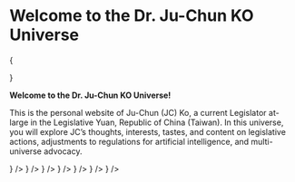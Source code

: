 
# Welcome to the Dr. Ju-Chun KO Universe

{<div className="w-full aspect-square sm:aspect-video relative my-5 rounded-lg overflow-hidden">
<spline-viewer
className="absolute inset-0"
loading-anim-type="spinner-big-light"
url="https://prod.spline.design/XpiiBrX-wdVvPksO/scene.splinecode" />

</div>}

**Welcome to the Dr. Ju-Chun KO Universe!**

This is the personal website of Ju-Chun (JC) Ko, a current Legislator at-large in the Legislative Yuan, Republic of China (Taiwan). In this universe, you will explore JC’s thoughts, interests, tastes, and content on legislative actions, adjustments to regulations for artificial intelligence, and multi-universe advocacy.

<Cards>
  <Card href="/docs/manual" title="JC User Manual" icon={<BookOpenText strokeWidth={1} />} />
  <Card href="/docs/act" title="Legislative Actions" icon={<Scale strokeWidth={1} />} />
  <Card href="/docs/keyword" title="Glossary" icon={<BookA strokeWidth={1} />} />
  <Card href="/docs/tools" title="Tool Overview" icon={<DraftingCompass strokeWidth={1} />} />
  <Card href="/docs/media" title="Media Coverage" icon={<Newspaper strokeWidth={1} />} />
  <Card href="/docs/social" title="Social Channel" icon={<ScanFace strokeWidth={1} />} />
  <Card href="https://taivote.juchunko.com/" title="TAIVove by ETEA x TFH" icon={<Vote strokeWidth={1} />} />
</Cards>
